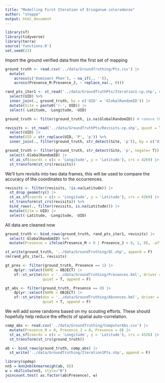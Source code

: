 ```yaml
---
title: "Modelling First Iteration of Eriogonum coloradense"
author: "steppe"
output: html_document
---
```


```r
library(sf)
library(tidyverse)
library(terra)
source('functions.R')
set.seed(23)
```

Import the ground verified data from the first set of mapping
```r
ground_truth <- read.csv('../data/GroundTruthing/Pts.csv') |>
  mutate(
    across(c('Dominant_Phen'), ~ na_if(., '')), 
    across(Presence_M:Presence_J, ~ replace_na(., 0)))

rand_pts_iter1 <- st_read('../data/GroundTruthPts/Iteration1-cp.shp', quiet = T) |>
  select(UID) %>% 
  inner_join(., ground_truth, by = c('UID' = 'GlobalRandomID')) |>
  mutate(Site = paste0('r-', UID)) |>
  select(-Latitude, -Longitude, -UID) 

ground_truth <- filter(ground_truth, is.na(GlobalRandomID)) # remove these random pts

revisits <- st_read('../data/GroundTruthPts/Revisits-cp.shp', quiet = T) |> 
  select(UID) |> 
  mutate(UID = str_replace(UID, 'P', 'p')) %>%  
  inner_join(., filter(ground_truth, str_detect(Site, 'p')), by = c('UID' = 'Site'))  

ground_truth <- filter(ground_truth, str_detect(Site, 'p', negate= T)) |>
  select(-GlobalRandomID) |>
  st_as_sf(coords = c(x = 'Longitude', y = 'Latitude'), crs = 4269) |>
  st_transform(st_crs(revisits))

```

We'll turn revisits into two data frames, this will be used to compare the accuracy of the coordinates to the occurrences. 
```r

revisits <- filter(revisits, !is.na(Latitude)) |>
  st_drop_geometry() |>
  st_as_sf(coords = c(x = 'Longitude', y = 'Latitude'), crs = 4269) |>
  st_transform(st_crs(revisits)) %>% 
  bind_rows(., filter(revisits, is.na(Latitude))) |>
  mutate(Site = UID) |>
  select(-Latitude, -Longitude, -UID)
```

All data are cleaned now
```r
ground_truth <- bind_rows(ground_truth, rand_pts_iter1, revisits) |>
  select(-GlobalRandomID) %>% 
  mutate(Presence = ifelse(Presence_M > 0 | Presence_J > 0, 1, 0), .after = Presence_J)

st_write(ground_truth, '../data/GroundTruthing/QC.shp', append = F)
rm(rand_pts_iter1, revisits)
```

```r
gt_pres <- filter(ground_truth, Presence == 1) |>
    dplyr::select(NAME = OBJECT) |>
    sf::st_write(dsn = '../data/GroundTruthing/Presences.kml', driver = 'kml',
                 quiet = T, append = F)

gt_abs <- filter(ground_truth, Presence == 0) |>
    dplyr::select(NAME = OBJECT) |>
    sf::st_write(dsn = '../data/GroundTruthing/Absences.kml', driver = 'kml',
                 quiet = T, append = F)
```

We will add some randoms based on my scouting efforts. 
These should hopefully help reduce the effects of spatial auto-correlation. 

```r
comp_abs <- read.csv('../data/GroundTruthing/ComputerAbs.csv') |>
  mutate(Presence_M = 0, Presence_J = 0, Presence = 0) |>
  st_as_sf(coords = c(x = 'Longitude', y = 'Latitude'), crs = 4326) |>
  st_transform(st_crs(ground_truth))

ab <- bind_rows(ground_truth, comp_abs) |>
  st_write('../data/GroundTruthing/Iteration1Pts.shp', append = F)

library(spdep)
nn5 = knn2nb(knearneigh(ab, 8))
w = nb2listw(nn5, style="B")
joincount.test( as.factor(ab$Presence), w)

```

